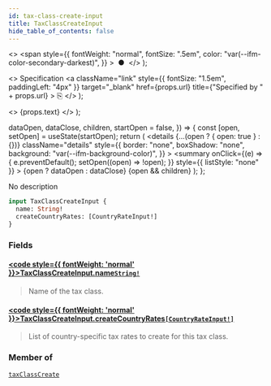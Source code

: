 ```yaml
---
id: tax-class-create-input
title: TaxClassCreateInput
hide_table_of_contents: false
---
```


  <>
    <span
      style={{
        fontWeight: "normal",
        fontSize: ".5em",
        color: "var(--ifm-color-secondary-darkest)",
      }}
    >
      &nbsp;●&nbsp;
    </span>
  </>
);

  <>
    Specification
    <a
      className="link"
      style={{ fontSize: "1.5em", paddingLeft: "4px" }}
      target="\_blank"
      href={props.url}
      title={"Specified by " + props.url}
    >
      ⎘
    </a>
  </>
);

  <>
    <span className={props.class}>{props.text}</span>
  </>
);


  dataOpen,
  dataClose,
  children,
  startOpen = false,
}) => {
  const [open, setOpen] = useState(startOpen);
  return (
    <details
      {...(open ? { open: true } : {})}
      className="details"
      style={{
        border: "none",
        boxShadow: "none",
        background: "var(--ifm-background-color)",
      }}
    >
      <summary
        onClick={(e) => {
          e.preventDefault();
          setOpen((open) => !open);
        }}
        style={{ listStyle: "none" }}
      >
        {open ? dataOpen : dataClose}
      </summary>
      {open && children}
    </details>
  );
};

No description

```graphql
input TaxClassCreateInput {
  name: String!
  createCountryRates: [CountryRateInput!]
}
```

### Fields

#### [<code style={{ fontWeight: 'normal' }}>TaxClassCreateInput.<b>name</b></code>](#)<Bullet />[`String!`](../../../api-reference/miscellaneous/scalars/string) <Badge class="badge badge--secondary" text="non-null"/> <Badge class="badge badge--secondary" text="scalar"/>

> Name of the tax class.

#### [<code style={{ fontWeight: 'normal' }}>TaxClassCreateInput.<b>createCountryRates</b></code>](#)<Bullet />[`[CountryRateInput!]`](../../../api-reference/taxes/inputs/country-rate-input) <Badge class="badge badge--secondary" text="list"/> <Badge class="badge badge--secondary" text="input"/>

> List of country-specific tax rates to create for this tax class.

### Member of

[`taxClassCreate`](../../../api-reference/taxes/mutations/tax-class-create) <Badge class="badge badge--secondary" text="mutation"/>
